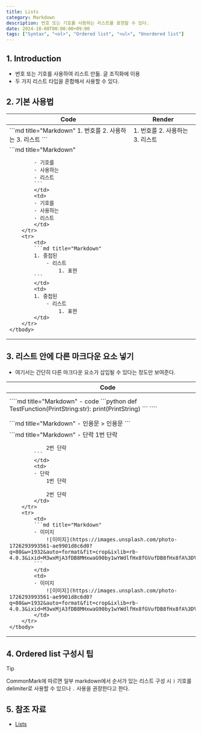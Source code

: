```yaml
---
title: Lists
category: Markdown
description: 번호 또는 기호를 사용하는 리스트를 표현할 수 있다.
date: 2024-10-08T00:00:00+09:00
tags: ["Syntax", "<ol>", "Ordered list", "<ul>", "Unordered list"]
---
```


## 1. Introduction

- 번호 또는 기호를 사용하여 리스트 만듦. 글 조직화에 이용
- 두 가지 리스트 타입을 혼합해서 사용할 수 있다.

## 2. 기본 사용법

<table>
    <thead>
        <tr>
            <th>Code</th>
            <th>Render</th>
        </tr>
    </thead>
    <tbody>
        <tr>
            <td>
            ```md title="Markdown"
            1. 번호를
            2. 사용하는
            3. 리스트
            ```
            </td>
            <td>
            1. 번호를
            2. 사용하는
            3. 리스트
            </td>
        </tr>
        <tr>
            <td>
            ```md title="Markdown"
            <!-- -, *, + 사용 가능 -->

            - 기호를
            - 사용하는
            - 리스트
            ```
            </td>
            <td>
            - 기호를
            - 사용하는
            - 리스트
            </td>
        </tr>
        <tr>
            <td>
            ```md title="Markdown"
            1. 중첩된
                - 리스트
                    1. 표현
            ```
            </td>
            <td>
            1. 중첩된
                - 리스트
                    1. 표현
            </td>
        </tr>
    </tbody>
</table>

## 3. 리스트 안에 다른 마크다운 요소 넣기

- 여기서는 간단히 다른 마크다운 요소가 삽입될 수 있다는 정도만 보여준다.

<table>
    <thead>
        <tr>
            <th>Code</th>
            <th>Render</th>
        </tr>
    </thead>
    <tbody>
        <tr>
            <td>
            ````md title="Markdown"
            - code
                ```python
                def TestFunction(PrintString:str):
                    print(PrintString)
                ```
            ````
            </td>
            <td>
            - code
                ```python
                def TestFunction(PrintString:str):
                    print(PrintString)
                ```
            </td>
        </tr>
        <tr>
            <td>
            ```md title="Markdown"
            - 인용문
                > 인용문
            ```
            </td>
            <td>
            - 인용문
                > 인용문
            </td>
        </tr>
        <tr>
            <td>
            ```md title="Markdown"
            - 단락
                1번 단락

                2번 단락
            ```
            </td>
            <td>
            - 단락
                1번 단락

                2번 단락
            </td>
        </tr>
        <tr>
            <td>
            ```md title="Markdown"
            - 이미지
                ![이미지](https://images.unsplash.com/photo-1726293993561-ae9901d8c6d0?q=80&w=1932&auto=format&fit=crop&ixlib=rb-4.0.3&ixid=M3wxMjA3fDB8MHxwaG90by1wYWdlfHx8fGVufDB8fHx8fA%3D%3D)
            ```
            </td>
            <td>
            - 이미지
                ![이미지](https://images.unsplash.com/photo-1726293993561-ae9901d8c6d0?q=80&w=1932&auto=format&fit=crop&ixlib=rb-4.0.3&ixid=M3wxMjA3fDB8MHxwaG90by1wYWdlfHx8fGVufDB8fHx8fA%3D%3D)
            </td>
        </tr>
    </tbody>
</table>

## 4. Ordered list 구성시 팁

> [!TIP]
> CommonMark에 따르면 일부 markdown에서 순서가 있는 리스트 구성 시 `)` 기호를 delimiter로 사용할 수 있으나 `.` 사용을 권장한다고 한다.

## 5. 참조 자료

- [Lists](https://www.markdownguide.org/basic-syntax/#lists-1)